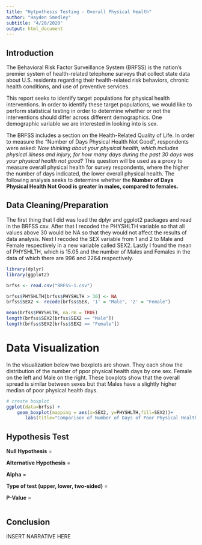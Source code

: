 ```yaml
---
title: "Hytpothesis Testing - Overall Physical Health"
author: "Hayden Smedley"
subtitle: "4/20/2020"
output: html_document
---
```


## Introduction
The Behavioral Risk Factor Surveillance System (BRFSS) is the nation's premier system of health-related telephone surveys that collect state data about U.S. residents regarding their health-related risk behaviors, chronic health conditions, and use of preventive services. 

This report seeks to identify target populations for physical health interventions. In order to identify these target populations, we would like to perform statistical testing in order to determine whether or not the interventions should differ across different demographics. One demographic variable we are interested in looking into is sex. 

The BRFSS includes a section on the Health-Related Quality of Life. In order to measure the "Number of Days Physical Health Not Good", respondents were asked: *Now thinking about your physical health, which includes physical illness and injury, for how many days during the past 30 days was your physical health not good?* This question will be used as a proxy to measure overall physical health for survey respondents, where the higher the number of days indicated, the lower overall physical health. The following analysis seeks to determine whether the **Number of Days Physical Health Not Good is greater in males, compared to females.**

## Data Cleaning/Preparation
The first thing that I did was load the dplyr and ggplot2 packages and read in the BRFSS csv. After that I recoded the PHYSHLTH variable so that all values above 30 would be NA so that they would not affect the results of data analysis. Next I recoded the SEX variable from 1 and 2 to Male and Female respectively in a new variable called SEX2. Lastly I found the mean of PHYSHLTH, which is 15.05 and the number of Males and Females in the data of which there are 996 and 2264 respectively.

```r
library(dplyr)
library(ggplot2)

brfss <- read.csv("BRFSS-1.csv")

brfss$PHYSHLTH[brfss$PHYSHLTH > 30] <- NA
brfss$SEX2 <- recode(brfss$SEX, '1' = "Male", '2' = "Female")

mean(brfss$PHYSHLTH, na.rm = TRUE)
length(brfss$SEX2[brfss$SEX2 == "Male"])
length(brfss$SEX2[brfss$SEX2 == "Female"])

```


# Data Visualization
In the visualization below two boxplots are shown. They each show the distribution of the number of ppor physical health days by one sex. Female on the left and Male on the right. These boxplots show that the overall spread is similar between sexes but that Males have a slightly higher median of poor physical health days.

```r

# create boxplot
ggplot(data=brfss) +
    geom_boxplot(mapping = aes(x=SEX2, y=PHYSHLTH,fill=SEX2))+
       labs(title="Comparison of Number of Days of Poor Physical Health by Sex",x="Sex", y = "Number of Days of Poor Physical Health", fill="Sex")

```

## Hypothesis Test
**Null Hypothesis** = 

**Alternative Hypothesis** =  

**Alpha** = 

**Type of test (upper, lower, two-sided)** = 

**P-Value** = 
```r



```

## Conclusion
INSERT NARRATIVE HERE
